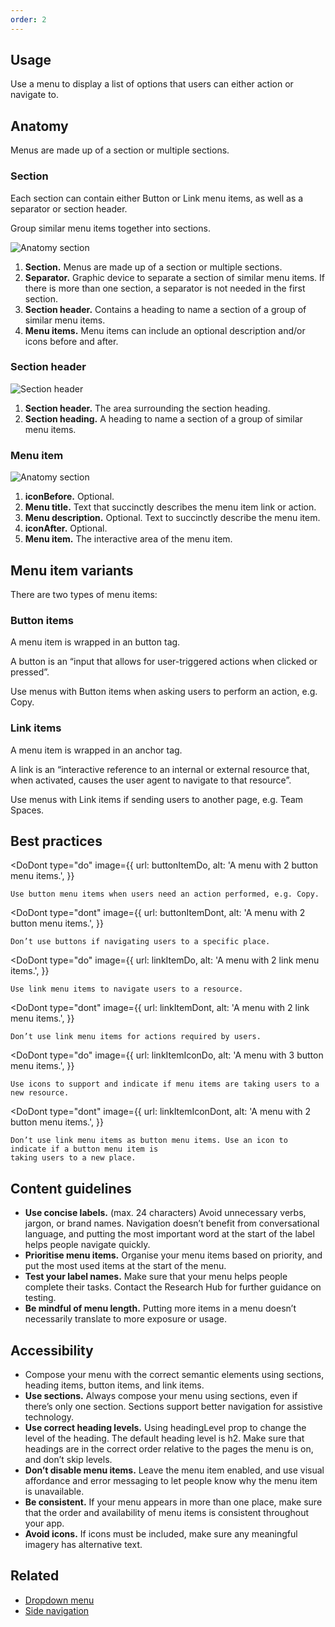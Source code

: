 ```yaml
---
order: 2
---
```



## Usage

Use a menu to display a list of options that users can either action or navigate to.

## Anatomy

Menus are made up of a section or multiple sections.

### Section

Each section can contain either Button or Link menu items, as well as a separator or section header.

Group similar menu items together into sections.

![Anatomy section](images/anatomy-section.png)

1. **Section.** Menus are made up of a section or multiple sections.
2. **Separator.** Graphic device to separate a section of similar menu items. If there is more than
   one section, a separator is not needed in the first section.
3. **Section header.** Contains a heading to name a section of a group of similar menu items.
4. **Menu items.** Menu items can include an optional description and/or icons before and after.

### Section header

![Section header](images/anatomy-section-header.png)

1. **Section header.** The area surrounding the section heading.
2. **Section heading.** A heading to name a section of a group of similar menu items.

### Menu item

![Anatomy section](images/anatomy-menu-item.png)

1. **iconBefore.** Optional.
2. **Menu title.** Text that succinctly describes the menu item link or action.
3. **Menu description.** Optional. Text to succinctly describe the menu item.
4. **iconAfter.** Optional.
5. **Menu item.** The interactive area of the menu item.

## Menu item variants

There are two types of menu items:

### Button items

A menu item is wrapped in an button tag.

A button is an “input that allows for user-triggered actions when clicked or pressed”.

Use menus with Button items when asking users to perform an action, e.g. Copy.

### Link items

A menu item is wrapped in an anchor tag.

A link is an “interactive reference to an internal or external resource that, when activated, causes
the user agent to navigate to that resource”.

Use menus with Link items if sending users to another page, e.g. Team Spaces.

## Best practices

<DoDont
	type="do"
	image={{
		url: buttonItemDo,
		alt: 'A menu with 2 button menu items.',
	}}
>
	Use button menu items when users need an action performed, e.g. Copy.
</DoDont>

<DoDont
	type="dont"
	image={{
		url: buttonItemDont,
		alt: 'A menu with 2 button menu items.',
	}}
>
	Don’t use buttons if navigating users to a specific place.
</DoDont>

<DoDont
	type="do"
	image={{
		url: linkItemDo,
		alt: 'A menu with 2 link menu items.',
	}}
>
	Use link menu items to navigate users to a resource.
</DoDont>

<DoDont
	type="dont"
	image={{
		url: linkItemDont,
		alt: 'A menu with 2 link menu items.',
	}}
>
	Don’t use link menu items for actions required by users.
</DoDont>

<DoDont
	type="do"
	image={{
		url: linkItemIconDo,
		alt: 'A menu with 3 button menu items.',
	}}
>
	Use icons to support and indicate if menu items are taking users to a new resource.
</DoDont>

<DoDont
	type="dont"
	image={{
		url: linkItemIconDont,
		alt: 'A menu with 2 button menu items.',
	}}
>
	Don’t use link menu items as button menu items. Use an icon to indicate if a button menu item is
	taking users to a new place.
</DoDont>

## Content guidelines

- **Use concise labels.** (max. 24 characters) Avoid unnecessary verbs, jargon, or brand names.
  Navigation doesn’t benefit from conversational language, and putting the most important word at
  the start of the label helps people navigate quickly.
- **Prioritise menu items.** Organise your menu items based on priority, and put the most used items
  at the start of the menu.
- **Test your label names.** Make sure that your menu helps people complete their tasks. Contact the
  Research Hub for further guidance on testing.
- **Be mindful of menu length.** Putting more items in a menu doesn’t necessarily translate to more
  exposure or usage.

## Accessibility

- Compose your menu with the correct semantic elements using sections, heading items, button items,
  and link items.
- **Use sections.** Always compose your menu using sections, even if there’s only one section.
  Sections support better navigation for assistive technology.
- **Use correct heading levels.** Using headingLevel prop to change the level of the heading. The
  default heading level is h2. Make sure that headings are in the correct order relative to the
  pages the menu is on, and don’t skip levels.
- **Don’t disable menu items.** Leave the menu item enabled, and use visual affordance and error
  messaging to let people know why the menu item is unavailable.
- **Be consistent.** If your menu appears in more than one place, make sure that the order and
  availability of menu items is consistent throughout your app.
- **Avoid icons.** If icons must be included, make sure any meaningful imagery has alternative text.

## Related

- [Dropdown menu](/components/dropdown-menu)
- [Side navigation](/components/side-navigation)
